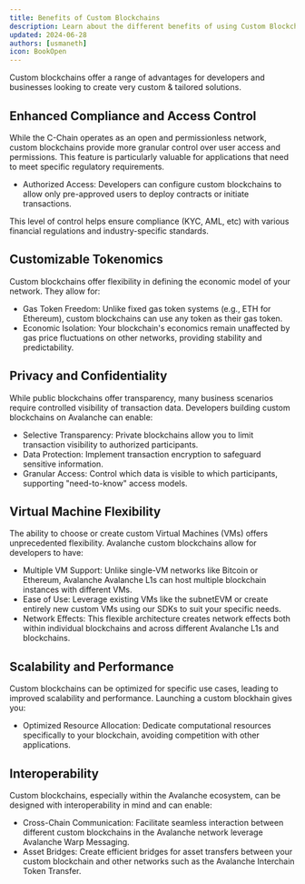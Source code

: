 ```yaml
---
title: Benefits of Custom Blockchains 
description: Learn about the different benefits of using Custom Blockchains.
updated: 2024-06-28
authors: [usmaneth]
icon: BookOpen
---
```


Custom blockchains offer a range of advantages for developers and businesses looking to create very custom & tailored solutions. 

## Enhanced Compliance and Access Control

While the C-Chain operates as an open and permissionless network, custom blockchains provide more granular control over user access and permissions. This feature is particularly valuable for applications that need to meet specific regulatory requirements.

- Authorized Access: Developers can configure custom blockchains to allow only pre-approved users to deploy contracts or initiate transactions.

This level of control helps ensure compliance (KYC, AML, etc) with various financial regulations and industry-specific standards.

## Customizable Tokenomics

Custom blockchains offer flexibility in defining the economic model of your network. They allow for: 

- Gas Token Freedom: Unlike fixed gas token systems (e.g., ETH for Ethereum), custom blockchains can use any token as their gas token.
- Economic Isolation: Your blockchain's economics remain unaffected by gas price fluctuations on other networks, providing stability and predictability.

## Privacy and Confidentiality

While public blockchains offer transparency, many business scenarios require controlled visibility of transaction data. Developers building custom blockchains on Avalanche can enable: 

- Selective Transparency: Private blockchains allow you to limit transaction visibility to authorized participants.
- Data Protection: Implement transaction encryption to safeguard sensitive information.
- Granular Access: Control which data is visible to which participants, supporting "need-to-know" access models.

## Virtual Machine Flexibility

The ability to choose or create custom Virtual Machines (VMs) offers unprecedented flexibility. Avalanche custom blockchains allow for developers to have: 

- Multiple VM Support: Unlike single-VM networks like Bitcoin or Ethereum, Avalanche Avalanche L1s can host multiple blockchain instances with different VMs.
- Ease of Use: Leverage existing VMs like the subnetEVM or create entirely new custom VMs using our SDKs to suit your specific needs.
- Network Effects: This flexible architecture creates network effects both within individual blockchains and across different Avalanche L1s and blockchains.

## Scalability and Performance

Custom blockchains can be optimized for specific use cases, leading to improved scalability and performance. Launching a custom blockhain gives you: 

- Optimized Resource Allocation: Dedicate computational resources specifically to your blockchain, avoiding competition with other applications.

## Interoperability

Custom blockchains, especially within the Avalanche ecosystem, can be designed with interoperability in mind and can enable: 

- Cross-Chain Communication: Facilitate seamless interaction between different custom blockchains in the Avalanche network leverage Avalanche Warp Messaging.
- Asset Bridges: Create efficient bridges for asset transfers between your custom blockchain and other networks such as the Avalanche Interchain Token Transfer. 

<Quiz quizId="401"/>